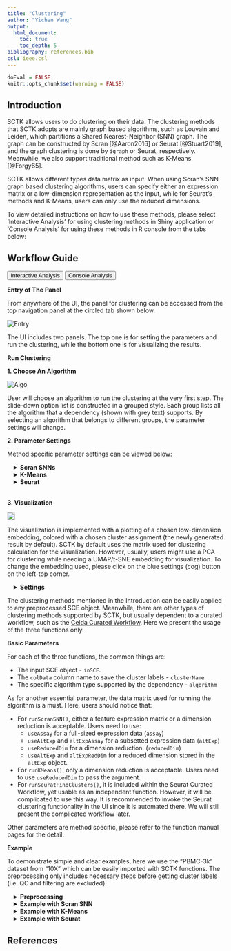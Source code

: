 ```yaml
---
title: "Clustering"
author: "Yichen Wang"
output:
  html_document:
    toc: true
    toc_depth: 5
bibliography: references.bib
csl: ieee.csl
---
```


```r
doEval = FALSE
knitr::opts_chunk$set(warning = FALSE)
```

````{=html}
<head>
<meta name="viewport" content="width=device-width, initial-scale=1">
</head>
<body>
````

## Introduction

SCTK allows users to do clustering on their data. The clustering methods that SCTK adopts are mainly graph based algorithms, such as Louvain and Leiden, which partitions a Shared Nearest-Neighbor (SNN) graph. The graph can be constructed by Scran [@Aaron2016] or Seurat [@Stuart2019], and the graph clustering is done by `igraph` or Seurat, respectively. Meanwhile, we also support traditional method such as K-Means [@Forgy65].  

SCTK allows different types data matrix as input. When using Scran's SNN graph based clustering algorithms, users can specify either an expression matrix or a low-dimension representation as the input, while for Seurat's methods and K-Means, users can only use the reduced dimensions.

To view detailed instructions on how to use these methods, please select 'Interactive Analysis' for using clustering methods in Shiny application or 'Console Analysis' for using these methods in R console from the tabs below: <br>

## Workflow Guide

````{=html}
<div class="tab">
  <button class="tablinks" onclick="openTab(event, 'interactive')" id="ia-button">Interactive Analysis</button>
  <button class="tablinks" onclick="openTab(event, 'console')" id="console-button">Console Analysis</button>
</div>

<div id="interactive" class="tabcontent">
````

**Entry of The Panel**

From anywhere of the UI, the panel for clustering can be accessed from the top navigation panel at the circled tab shown below.  

![Entry](ui_screenshots/clustering/clst_ui_entry.png)\

The UI includes two panels. The top one is for setting the parameters and run the clustering, while the bottom one is for visualizing the results. 

**Run Clustering**

**1. Choose An Algorithm**

![Algo](ui_screenshots/clustering/clst_ui_algo.png)\

User will choose an algorithm to run the clustering at the very first step. The slide-down option list is constructed in a grouped style. Each group lists all the algorithm that a dependency (shown with grey text) supports. By selecting an algorithm that belongs to different groups, the parameter settings will change.

**2. Parameter Settings**

Method specific parameter settings can be viewed below:

````{=html}
 <style>
div.offset { background-color:inherit ; border-radius: 5px; margin-left: 15px;}
</style>
<div class = "offset">
<details>
  <summary><b>Scran SNNs</b></summary>
````  

![scran](ui_screenshots/clustering/clst_ui_scran.png)\

When the selected algorithm belongs to "Scran SNN" group, the parameter settings will look like the figure above. For the choices in the algorithm list, please refer to `igraph::cluster_louvain()`, `igraph::cluster_leiden()`, `igraph::cluster_walktrap()`, `igraph::cluster_infomap()`, `igraph::cluster_fast_greedy()`, `igraph::cluster_label_prop()`, and `igraph::cluster_leading_eigen()`.  

- Data matrix selection - selection input **"Select Input Matrix"**. Scran SNN method allows various types of data matrices. Either a full-sized or a subsetted expression matrix, technically called `assay` or `altExp`, respectively, or a reduced dimension, technically `reducedDim`, is allowed. 
- Resolution related parameters:
    - Numeric input **"K value"**. `K` is an integer scalar specifying the number of nearest neighbors to consider during graph construction. Considering more neighbors results in larger groups. (See parameter `k` of `scran::buildSNNGraph()`)
    - Numeric input **"Resolution"**, only seen when choosing "leiden" algorithm. Higher resolutions lead to more smaller communities, while lower resolutions lead to fewer larger communities. (See parameter `resolution_parameter` of `igraph::cluster_leiden()`)
    - Numeric input **"Steps"**, only seen when choosing "walktrap" algorithm. The length of the random walks to perform. Less steps lead to fewer larger communities, and take more time for computation. (See parameter `steps` of `igraph::cluster_walktrap()`)
- Algorithm detail setting 
    - selection input **"Edge Weight Type"**. Users can specify the type of weighting scheme to use for shared neighbors. (See parameter `type` of `scran::buildSNNGraph()`)
    - Selection input **"Objective Function"**, only seen when choosing "leiden" algorithm. The objective function, "CPM" [@Ronhovde2010] or "modularity" [@Newman2004], evaluates the partitioning of the graph, and the algorithm attempts to maximize the score. 
- Component number setting - numeric input **"Number of Components"**. If users specify a low-dimensional matrix as input, the method will be applied on the top components. When an `assay` or `altExp` is chosen, the algorithm will perform a PCA on the matrix and obtain the top PCs for downstream use. This number could be determined with the help of an Elbow plot in the ["Dimension Reduction"](cnsl_dimensionality_reduction.html) section, and should be consistent with what is used for 2D embedding for better visualization. 

````{=html}
</details>
<details>
  <summary><b>K-Means</b></summary>
````  

![kmeans](ui_screenshots/clustering/clst_ui_kmeans.png)\

When the selected algorithm belongs to "K-Means" group, the parameter settings will look like the figure above.  

- Data matrix selection - selection input **"Select a ReducedDim"**. Here the data matrix allowed can only be a reduced dimension, technically called `reducedDim` and should be obtained in advance from ["Feature Selection & Dimensionality Reduction" tab](cnsl_dimensionality_reduction.html). 
- Cluster number determining - numeric input **"Number of Centers (Clusters)"**. User will decide the exact number of clusters here. In term of K-means algorithm, the number of cluster centroids. 
- Iteration limit setting - numeric input **"Max Number of Iterations"**. User will here decide the maximum number of iterations to run. 
- Algorithm detail setting - numeric input **"Number of Random Sets"**. Kmeans attempts multiple initial configurations and reports on the best one. Here users will set the number of initial configurations to use. 

````{=html}
</details>
<details>
  <summary><b>Seurat</b></summary>
````  

![seurat](ui_screenshots/clustering/clst_ui_seurat.png)\

When the selected algorithm belongs to "Seurat" group, the parameter settings will look like the figure above.  

- Data matrix selection - selection input **"Select a ReducedDim"**. Here the data matrix allowed can only be a reduced dimension, technically called `reducedDim` and should be obtained in advance from ["Feature Selection & Dimension Reduction" tab](cnsl_dimensionality_reduction.html). 
- Component number setting - numeric input **"How Many Dimensions to Use"**.
- Algorithm detail setting - checkbox input **"Group Singletons"**.
- Resolution setting - numeric input **"Resolution"**.

````{=html}
</details>
</div>
<br>
````  

**3. Visualization**

<img src="ui_screenshots/clustering/clst_ui_vis.png" style="border: 1px solid rgba(0,0,0,0.2)"></img>

The visualization is implemented with a plotting of a chosen low-dimension embedding, colored with a chosen cluster assignment (the newly generated result by default). SCTK by default uses the matrix used for clustering calculation for the visualization. However, usually, users might use a PCA for clustering while needing a UMAP/t-SNE embedding for visualization. To change the embedding used, please click on the blue settings (cog) button on the left-top corner.  

````{=html}
<div class = "offset">
<details>
  <summary><b>Settings</b></summary>
````

- Cluster annotation selection - radio button selection **"Select from Current Results"** and **"Select from All Present Annotation"**. This selection updates the dropdown menu with the available annotations. Only a successful run of clustering in the current SCTK session adds an option for the new result to "Select from Current Results", while all the cell annotation stored in background (i.e. `colData(sce)`) are accessible if "Select from All Present Annotation" is chosen. 
- Dimension Reduction selection - selection input **"Use Reduction"**. User have to choose a reduction here for plotting. If there is not yet any option, user can obtain one from ["Feature Selection & Dimension Reduction" tab](cnsl_dimensionality_reduction.html). 

````{=html}
</details>
</div>
</div>

<div id="console" class="tabcontent">
````

The clustering methods mentioned in the Introduction can be easily applied to any preprocessed SCE object. Meanwhile, there are other types of clustering methods supported by SCTK, but usually dependent to a curated workflow, such as the [Celda Curated Workflow](celda_curated_workflow.html). Here we present the usage of the three functions only.  

**Basic Parameters**

For each of the three functions, the common things are:

- The input SCE object - `inSCE`.
- The `colData` column name to save the cluster labels - `clusterName`
- The specific algorithm type supported by the dependency - `algorithm`

As for another essential parameter, the data matrix used for running the algorithm is a must. Here, users should notice that:

- For `runScranSNN()`, either a feature expression matrix or a dimension reduction is acceptable. Users need to use: 
    - `useAssay` for a full-sized expression data (`assay`)
    - `useAltExp` and `altExpAssay` for a subsetted expression data (`altExp`)
    - `useReducedDim` for a dimension reduction. (`reducedDim`)
    - `useAltExp` and `altExpRedDim` for a reduced dimension stored in the `altExp` object. 
- For `runKMeans()`, only a dimension reduction is acceptable. Users need to use `useReducedDim` to pass the argument.
- For `runSeuratFindClusters()`, it is included within the Seurat Curated Workflow, yet usable as an independent function. However, it will be complicated to use this way. It is recommended to invoke the Seurat clustering functionality in the UI since it is automated there. We will still present the complicated workflow later.  

Other parameters are method specific, please refer to the function manual pages for the detail. 

**Example**

To demonstrate simple and clear examples, here we use the "PBMC-3k" dataset from "10X" which can be easily imported with SCTK functions. The preprocessing only includes necessary steps before getting cluster labels (i.e. QC and filtering are excluded). 

````{=html}
<div class = "offset">
<details>
  <summary><b>Preprocessing</b></summary>
````

```R
library(singleCellTK)
sce <- importExampleData("pbmc3k")
# Go through the Seurat curated workflow to get the dimension reduction
sce <- runSeuratNormalizeData(inSCE = sce, useAssay = "counts")
sce <- runSeuratFindHVG(inSCE = sce, useAssay = "seuratNormData")
sce <- runSeuratScaleData(inSCE = sce, useAssay = "seuratNormData")
sce <- runSeuratPCA(inSCE = sce, useAssay = "seuratScaledData")
# Optional visualization
sce <- runSeuratUMAP(sce)
plotSCEDimReduceColData(inSCE = sce, colorBy = "Sample", reducedDimName = "seuratUMAP")
```

````{=html}
</details>
````

````{=html}
<details>
  <summary><b>Example with Scran SNN</b></summary>
  <details>
    <summary><b>Method specific parameters</b></summary>
````
- `k`, the number of nearest neighbors used to construct the graph. Smaller value indicates higher resolution and larger number of clusters. 
- `nComp`, the number of components to use when `useAssay` or `useAltExp` is specified. WON'T work with `useReducedDim`. 
- For `weightType` and `algorithm`, users should choose from a given list of options, which can be found with `?runScranSNN`. For the introduction of those options, please refer to `scran::buildSNNGraph()` and [igraph](https://rdrr.io/cran/igraph/). 
- Different algorithms, supported by [igraph](https://rdrr.io/cran/igraph/), might allows different parameters, such as `objective_function` and `resolution_parameter` for Leiden [@Traag2019], `steps` for Walktrap [@Pons2005]. Please also refer to function reference for detail. 
````{=html}
</details>
````

```R
# Directly use an assay
sce <- runScranSNN(inSCE = sce, useAssay = "seuratNormData", clusterName = "scranSNN_logcounts")
plotSCEDimReduceColData(inSCE = sce, colorBy = "scranSNN_logcounts", reducedDimName = "seuratUMAP")
# Directly use a dimension reduction
sce <- runScranSNN(inSCE = sce, useReducedDim =  "seuratPCA", clusterName = "scranSNN_seuratPCA")
plotSCEDimReduceColData(inSCE = sce, colorBy = "scranSNN_seuratPCA", reducedDimName = "seuratUMAP")
# Use a subset of an assay
sce <- getTopHVG(sce, "vst", n = 1000, altExp = "hvg")
sce <- runScranSNN(inSCE = sce, useAltExp = "hvg", altExpAssay = "seuratNormData",  clusterName = "scranSNN_altExp")
plotSCEDimReduceColData(inSCE = sce, colorBy = "scranSNN_altExp", reducedDimName = "seuratUMAP")
```

````{=html}
</details>
````

````{=html}
<details>
  <summary><b>Example with K-Means</b></summary>
  <details>
    <summary><b>Method specific parameters</b></summary>
````

- `nCenters`, the number of final clusters. This is required.
- `nIter`, the maximum number of iterations allowed.
- `nStart`, the number of random sets to choose. Since K-Means is an algorithm with reasonable randomness, the function allows attempting multiple initial configurations and reports on the best one.
- `seed`, The seed for the random number generator. 
- For `algorithm`, users should choose from a given list of options, which can be found with `?runKMeans`. For the introduction of those options, please refer to `?stats::kmeans`. 

````{=html}
</details>
````

```R
sce <- runKMeans(inSCE = sce, useReducedDim = "seuratPCA", nCenters = 10, clusterName = "kmeans_cluster")
plotSCEDimReduceColData(inSCE = sce, colorBy = "kmeans_cluster", reducedDimName = "seuratUMAP")
```

````{=html}
</details>
<details>
  <summary><b>Example with Seurat</b></summary>
````

Here we will only present the examples of using `runSeuratFindClusters()`. 

```R
sce <- runSeuratFindClusters(inSCE = sce, useReduction = "pca")
plotSCEDimReduceColData(inSCE = sce, colorBy = "Seurat_louvain_Resolution0.8", reducedDimName = "seuratUMAP")
```

When users preprocessed the dataset with other approaches. The clustering with Seurat function can be complicated, since some sorts of Seurat specific metadata is always needed.  

```R
# Let's get another totally independent dimension reduction for demonstration. 
sce <- scaterPCA(sce, useAssay = "seuratNormData", scale = TRUE, reducedDimName = "PCA")
# Prepare what seurat function needs
pca <- reducedDim(sce, "PCA")
rownames(pca) <- gsub("_", "-", rownames(pca))
stdev <- as.numeric(attr(pca, "percentVar"))
new_pca <- Seurat::CreateDimReducObject(embeddings = pca, assay = "RNA", stdev = stdev, key = "PC_")
# Then we can take the Seurat Curated Workflow independent dimension 
# reduction as an input. 
pbmc3k <- runSeuratFindClusters(sce, externalReduction = new_pca)
plotSCEDimReduceColData(inSCE = sce, colorBy = "Seurat_louvain_Resolution0.8", reducedDimName = "seuratUMAP")
```

````{=html}
</details>
</div>
</div>
<script>
document.getElementById("ia-button").click();
</script>
</body>
````

## References
